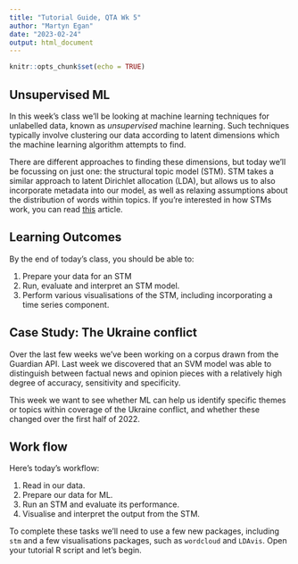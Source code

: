 ```yaml
---
title: "Tutorial Guide, QTA Wk 5"
author: "Martyn Egan"
date: "2023-02-24"
output: html_document
---
```


```r
knitr::opts_chunk$set(echo = TRUE)
```

## Unsupervised ML

In this week's class we'll be looking at machine learning techniques for unlabelled data, known as *unsupervised* machine learning. Such techniques typically involve clustering our data according to latent dimensions which the machine learning algorithm attempts to find. 

There are different approaches to finding these dimensions, but today we'll be focussing on just one: the structural topic model (STM). STM takes a similar approach to latent Dirichlet allocation (LDA), but allows us to also incorporate metadata into our model, as well as relaxing assumptions about the distribution of words within topics. If you're interested in how STMs work, you can read [this](https://towardsdatascience.com/introduction-to-the-structural-topic-model-stm-34ec4bd5383) article.

## Learning Outcomes

By the end of today's class, you should be able to:

1. Prepare your data for an STM
2. Run, evaluate and interpret an STM model.
3. Perform various visualisations of the STM, including incorporating a time series component.

## Case Study: The Ukraine conflict

Over the last few weeks we've been working on a corpus drawn from the Guardian API. Last week we discovered that an SVM model was able to distinguish between factual news and opinion pieces with a relatively high degree of accuracy, sensitivity and specificity. 

This week we want to see whether ML can help us identify specific themes or topics within coverage of the Ukraine conflict, and whether these changed over the first half of 2022. 

## Work flow

Here's today's workflow:

1. Read in our data.
3. Prepare our data for ML.
4. Run an STM and evaluate its performance.
5. Visualise and interpret the output from the STM.

To complete these tasks we'll need to use a few new packages, including `stm` and a few visualisations packages, such as `wordcloud` and `LDAvis`. Open your tutorial R script and let's begin.